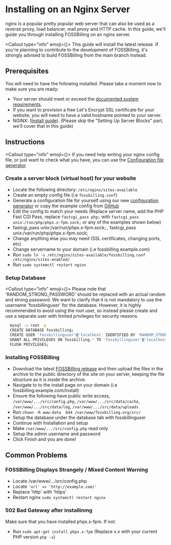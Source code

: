 
# <FontAwesomeIcon icon={faServer} /> Installing on an Nginx Server
nginx is a popular pretty popular web server that can also be used as a reverse proxy, load balancer, mail proxy and HTTP cache. In this guide, we'll guide you through installing FOSSBilling on an nginx server.

<Callout type="info" emoji={<FontAwesomeIcon icon={faCircleInfo} />}>
  This guide will install the latest release. If you're planning to contribute to the development of FOSSBilling, it's strongly advised to build FOSSBilling from the main branch instead.
</Callout>

## Prerequisites

You will need to have the following installed. Please take a moment now to make sure you are ready:

- Your server should meet or exceed the [documented system requirements](https://fossbilling.org//docs/getting-started/requirements).
- If you want to provision a free Let's Encrypt SSL certificate for your website, you will need to have a valid hostname pointed to your server.
- NGINX: ([Install guide](https://www.digitalocean.com/community/tutorial_collections/how-to-install-nginx)). (Please skip the "Setting Up Server Blocks" part, we'll cover that in this guide)

## Instructions

<Callout type="info" emoji={<FontAwesomeIcon icon={faCircleInfo} />}>
  If you need help writing your nginx config file, or just want to check what you have, you can use the [Configuration file generator](https://config.fossbilling.org/)
</Callout>

### Create a server block (virtual host) for your website
* Locate the following directory: `/etc/nginx/sites-available`
* Create an empty config file (i.e `fossbilling.conf`)
* Generate a configuration file for yourself using our new [configuration generator](https://config.fossbilling.org) or copy the example config from [GitHub](https://github.com/FOSSBilling/FOSSBilling/blob/main/data/nginx.conf)
* Edit the config to match your needs (Replace server name, add the PHP Fast CGI Pass, replace `fastcgi_pass php;` with `fastcgi_pass unix:/run/php/phpx.x-fpm.sock;` or any of the examples shown below)
* fastcgi_pass unix:/var/run/phpx.x-fpm.sock; , fastcgi_pass unix:/var/run/php/phpx.x-fpm.sock;
* Change anything else you may need (SSL certificates, changing ports, etc)
* Change servername to your domain (i.e fossbilling.example.com)
* Run `sudo ln -s /etc/nginx/sites-available/fossbilling.conf /etc/nginx/sites-enabled/`
* Run `sudo systemctl restart nginx`

### Setup Database


<Callout type="info" emoji={<FontAwesomeIcon icon={faTriangleExclamation} />}>
    Please note that 'RANDOM_STRONG_PASSWORD' should be replaced with an actual random and strong password.
    We want to clarify that it is not mandatory to use the username 'fossbillinguser' for the database. However, it is highly recommended to avoid using the root user, so instead please create and use a separate user with limited privileges for security reasons.
</Callout>

```bash filename="bash"
  mysql -u root -p
  CREATE DATABASE fossbilling;
  CREATE USER 'fossbillinguser'@'localhost' IDENTIFIED BY 'RANDOM_STRONG_PASSWORD';
  GRANT ALL PRIVILEGES ON fossbilling.* TO 'fossbillinguser'@'localhost';
  FLUSH PRIVILEGES;
```

### Installing FOSSBilling
* Download the latest [FOSSBilling release](https://fossbilling.org/downloads/stable) and then upload the files in the archive to the public directory of the site on your server, keeping the file structure as it is inside the archive.  
* Navigate to  to the install page on your domain (i.e fossbilling.example.com/install) 
* Ensure the following have public write access, `/var/www/.../src/config.php`, `/var/www/.../src/data/cache`, `/var/www/.../src/data/log`, `/var/www/.../src/data/uploads`
* Run `chown -R www-data  644 /var/www/fossbilling.org/src/`
* Setup the database under the database tab with fossbillinguser
* Continue with Installation and setup
* Make `/var/www/.../src/config.php` read only
* Setup the admin username and password
* Click Finish and you are done!

## Common Problems

### FOSSBilling Displays Strangely / Mixed Content Warning
* Locate /var/www/.../src/config.php
* Locate `'url' => 'http://example.com/'` 
* Replace 'http' with 'https'
* Restart nginx ` sudo systemctl restart nginx ` 

### 502 Bad Gateway after installinmg
Make sure that you have installed phpx.x-fpm. If not:
* Run `sudo apt-get install phpx.x-fpm` (Replace x.x with your current PHP version `php -v`)
